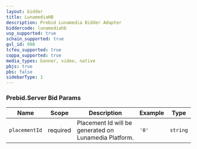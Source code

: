 ```yaml
---
layout: bidder
title: LunamediaHB
description: Prebid Lunamedia Bidder Adapter
biddercode: lunamediahb
usp_supported: true
schain_supported: true
gvl_id: 998
tcfeu_supported: true
coppa_supported: true
media_types: banner, video, native
pbjs: true
pbs: false
sidebarType: 1
---
```


### Prebid.Server Bid Params


| Name           | Scope    | Description                                              | Example    | Type      |
|----------------|----------|----------------------------------------------------------|------------|-----------|
| `placementId` | required | Placement Id will be generated on Lunamedia Platform. | `'0'`        | `string` |
